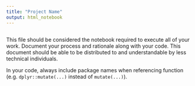 ```yaml
---
title: "Project Name"
output: html_notebook
---
```


```r
```

This file should be considered the notebook required to execute all of your work. Document your process and rationale along with your code. This document should be able to be distributed to and understandable by less technical individuals.

In your code, always include package names when referencing function (e.g. `dplyr::mutate(...)` instead of `mutate(...)`).